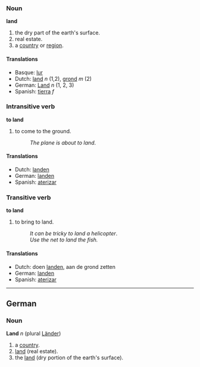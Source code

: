 ===Noun===
'''land'''

# the dry part of the earth's surface.
# real estate.
# a [[country]] or [[region]].

====Translations====
*Basque: [[lur]]
*Dutch: [[land]] ''n'' (1,2), [[grond]] ''m'' (2)
*German: [[Land]] ''n'' (1, 2, 3)
*Spanish: [[tierra]] ''f''

===Intransitive verb===
'''to land'''

# to come to the ground.
#:''The plane is about to land''.

====Translations====
*Dutch: [[landen]]
*German: [[landen]]
*Spanish: [[aterizar]]

===Transitive verb===
'''to land'''

# to bring to land.
#:''It can be tricky to land a helicopter''.
#:''Use the net to land the fish.''

====Translations====
*Dutch: doen [[landen]], aan de grond zetten
*German: [[landen]]
*Spanish: [[aterizar]]


----
==German==
===Noun===
'''Land''' ''n'' (plural [[Länder]])

# a [[country]].
# [[land]] (real estate).
# the [[land]] (dry portion of the earth's surface).